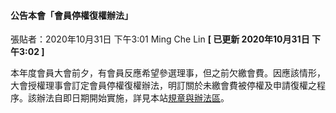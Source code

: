 #### 公告本會「會員停權復權辦法」

張貼者：2020年10月31日 下午3:01 Ming Che Lin   **[ 已更新 2020年10月31日 下午3:02 ]**

本年度會員大會前夕，有會員反應希望參選理事，但之前欠繳會費。因應該情形，大會授權理事會訂定會員停權復權辦法，明訂關於未繳會費被停權及申請復權之程序。該辦法自即日期開始實施，詳見本站[規章與辦法區](http://www.tueeit.org.tw/home/about/regulation)。

